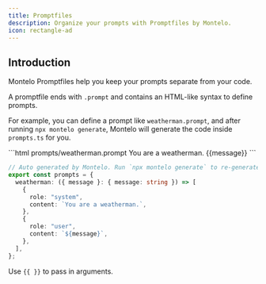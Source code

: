 ```yaml
---
title: Promptfiles
description: Organize your prompts with Promptfiles by Montelo.
icon: rectangle-ad
---
```


## Introduction

Montelo Promptfiles help you keep your prompts separate from your code.

A promptfile ends with `.prompt` and contains an HTML-like syntax to define prompts.

For example, you can define a prompt like `weatherman.prompt`, and after running `npx montelo generate`, Montelo will
generate the code inside `prompts.ts` for you.

<CodeGroup>
```html prompts/weatherman.prompt
<System>
  You are a weatherman.
</System>

<User>
  {{message}}
</User>
```

```typescript prompts/prompts.ts
// Auto generated by Montelo. Run `npx montelo generate` to re-generate.
export const prompts = {
  weatherman: ({ message }: { message: string }) => [
    {
      role: "system",
      content: `You are a weatherman.`,
    },
    {
      role: "user",
      content: `${message}`,
    },
  ],
};
```
</CodeGroup>

<Note>Use `{{ }}` to pass in arguments.</Note>
